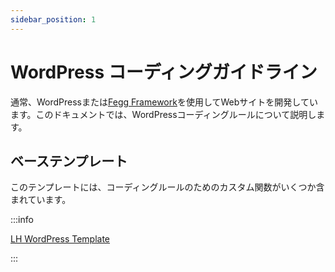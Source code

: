```yaml
---
sidebar_position: 1
---
```


# WordPress コーディングガイドライン

通常、WordPressまたは[Fegg Framework](/docs/fegg)を使用してWebサイトを開発しています。このドキュメントでは、WordPressコーディングルールについて説明します。

## ベーステンプレート

このテンプレートには、コーディングルールのためのカスタム関数がいくつか含まれています。

:::info

[LH WordPress Template](https://github.com/lionheart-group/wordpress-template)

:::
